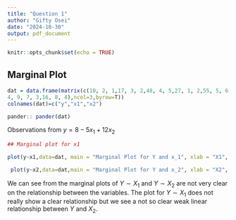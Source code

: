 ```yaml
---
title: "Question 1"
author: "Gifty Osei"
date: "2024-10-30"
output: pdf_document
---
```


```r
knitr::opts_chunk$set(echo = TRUE)
```

## Marginal Plot

```r
dat = data.frame(matrix(c(10, 2, 1,17, 3, 2,48, 4, 5,27, 1, 2,55, 5, 6,26, 6,
4, 9, 7, 3,16, 8, 4),ncol=3,byrow=T))
colnames(dat)=c("y","x1","x2")

pander:: pander(dat)

```
Observations from $y = 8 - 5x_1 + 12x_2$

```r
## Marginal plot for x1

plot(y~x1,data=dat, main = "Marginal Plot for Y and x_1", xlab = "X1", ylab = "Y")

 plot(y~x2,data=dat,main = "Marginal Plot for Y and x_2", xlab = "X2", ylab = "Y")
```


We can see from the marginal plots of $Y \sim X_1$ and $Y \sim X_2$ are not very clear on the relationship between the variables. The plot for $Y \sim X_1$ does not really show a clear relationship but we see a not so clear weak linear relationship between $Y$ and $X_2$.




